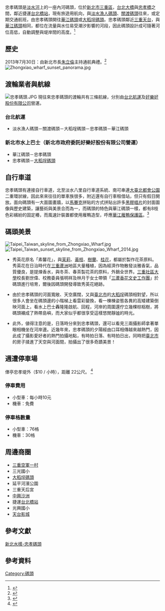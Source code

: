 {{Infobox port|name=忠孝碼頭|cargovalue=|leader=|blankdetailstitle1=|blankdetails1=|blankdetailstitle2=|blankdetails2=|blankdetailstitle3=|blankdetails3=|arrivals=|cargotonnage=|containervolume=|passengertraffic=|employees=|revenue=|profit=|blankstatstitle1=|blankstats1=|blankstatstitle2=|blankstats2=|blankstatstitle3=|blankstats3=|website=|opened=2013年7月30日|leadershiptitle=|air_draft=|image=File:忠孝碼頭.JPG|country=|image_size=250px|caption=往大稻埕碼頭渡輪停泊在忠孝碼頭|pushpin_map=|pushpin_map_alt=|pushpin_mapsize=|pushpin_relief=|pushpin_image=|pushpin_label=|pushpin_label_position=|pushpin_map_caption=|location={{flagicon|TWN}} [[臺灣|臺灣]][[新北市|新北市]][[三重區|三重區]]|draft_depth=|coordinates=|locode=|operated=|owner=|type=[[碼頭|碼頭]]|sizewater=|sizeland=|size=|berths=|wharfs=|piers=|image_alt=}}忠孝碼頭是[[淡水河|淡水河]]上的一座內河碼頭，位於[[新北市|新北市]][[三重區|三重區]]，[[臺北大橋|台北大橋]]與[[忠孝橋|忠孝橋]]之間，鄰近捷運[[台北橋站|台北橋站]]，現有旅遊用航向，與[[淡水漁人碼頭|淡水漁人碼頭]]、[[關渡碼頭|關渡碼頭]]往來，或定期交通航班，由忠孝碼頭開往[[華江碼頭|華江碼頭]]或[[大稻埕碼頭|大稻埕碼頭]]。忠孝碼頭鄰近[[三重天台|三重天台]]，與[[華江碼頭|華江碼頭]]相同，都位在流量與水位易受潮汐影響的河段，因此碼頭設計成可隨著河位高低，自動調整與堤岸間的高度。<ref>{{Cite web|title=忠孝碼頭|url=https://www.travel.taipei/zh-tw/attraction/details/313|accessdate=2021-02-09|work=臺北旅遊網|language=zh-TW|archive-date=2019-08-12|archive-url=https://web.archive.org/web/20190812021717/https://www.travel.taipei/zh-tw/attraction/details/313|dead-url=no}}</ref>

== 歷史 ==
2013年7月30日：由新北市長[[朱立倫|朱立倫]]主持通航典禮。<ref>{{Cite web|title=新北市首創水上巴士 公車票價自行車免費｜卡優新聞網|url=https://www.cardu.com.tw/news/detail.php?nt_pk=27&ns_pk=20001|accessdate=2021-02-09|work=新北市首創水上巴士　公車票價自行車免費｜卡優新聞網|language=zh-TW|archive-date=2014-09-16|archive-url=https://web.archive.org/web/20140916034845/http://www.cardu.com.tw/news/detail.php?nt_pk=27&ns_pk=20001|dead-url=no}}</ref>[[File:Zhongxiao_wharf_sunset_panorama.jpg|thumb]]

==渡輪業者與航線==
[[File:忠孝碼頭.JPG|thumb]]
現往來忠孝碼頭的渡輪共有三條航線，分別由[[台北航運|台北航運]]及[[好樂好股份有限公司|好樂好股份有限公司]]營運。

===台北航運===
*淡水漁人碼頭－關渡碼頭－大稻埕碼頭－忠孝碼頭－華江碼頭
===新北市水上巴士（新北市政府委託好樂好股份有限公司營運）===
*華江碼頭－忠孝碼頭
*忠孝碼頭－[[大稻埕碼頭|大稻埕碼頭]]

==自行車道==
忠孝碼頭有連接自行車道，北至淡水八里自行車道系統、南可串連[[大臺北都會公園|大臺北都會公園]]二重環狀線，因此來來往往的單車族很多，附近還有自行車租借站，但只有假日開放。面向碼頭有一大面圖畫牆，以[[馬賽克|馬賽克]]拼貼的方式拼貼出許多[[黑膠唱片|黑膠唱片]]的封面圖像與歷史建築，讓藝術與美景合而為一，而碼頭的特色與華江碼頭一樣，都有8枝色彩繽紛的固定樁，而風速計裝置都使用雁鴨造型，呼應[[華江雁鴨保護區|華江雁鴨保護區]]。<ref>{{Cite web|title=新北旅遊 忠孝碼頭-交通建設-三重區|url=https://tour.ntpc.gov.tw/zh-tw/attraction/Detail?wnd_id=60&id=112490|accessdate=2021-02-09|work=新北市觀光旅遊網|archive-date=2020-12-02|archive-url=https://web.archive.org/web/20201202223239/https://tour.ntpc.gov.tw/zh-tw/Attraction/Detail?wnd_id=60&id=112490|dead-url=no}}</ref>

==碼頭美景==
[[File:Taipei_Taiwan_skyline_from_Zhongxiao_Wharf.jpg|thumb]]
[[File:Taipei_Taiwan_sunset_skyline_from_Zhongxiao_Wharf_2014.jpg|thumb]]
*秀英花原名「素馨花」，與[[茉莉花|茉莉]]、[[黃枝|黃枝]]、[[樹蘭|樹蘭]]、[[桂花|桂花]]，都屬於製作花茶原料。秀英花在日治時代在[[三重區|三重]][[蘆洲區|蘆洲]]地區大量種植，因為經濟作物散發淡雅香氣，品質優良，是提煉香水，與冬茶、春茶製花茶的原料，外銷全世界。[[三重社區大學|三重社區大學]]校長劉世偉、校務委員張明祥及林月于女士帶領「[[三蘆香花文史工作團|三蘆香花文史工作團]]」於碼頭進行培育，爾後因碼頭開發導致秀英花絕跡。

*由於忠孝碼頭的河面寬敞、天空廣闊，又與[[臺北市|臺北市]]的[[大稻埕|大稻埕]]碼頭相對望，所以很多人會坐在碼頭邊的小階梯上看雲彩變換，看一棟棟姿態各異的高矮建築倒映河面上，看水上巴士轟隆隆啟航、回程，河岸的周圍還佇立幾棵棕梠樹，將碼頭襯成了熱帶島嶼，而大家似乎都很享受這樣悠閒靜謐的時光。

*此外，値得注意的是，日落時分來到忠孝碼頭，還可以看見三兩攝影師拿著單眼相機坐在河岸邊。近幾年來，忠孝碼頭的夕陽經由口耳相傳越來越熱門，因此成了攝影愛好者的熱門拍攝地點，有時拍日落、有時拍日出，同時把[[臺北市|臺北市]]的房子揉進了天空與河面間，拍攝出了很多奇蹟美景！

==週遭停車場==
俥亭忠孝堤外（$10 / 小時），距離 22公尺。 <ref>{{cite web |url=https://www.travel.taipei/zh-tw/attraction/details/313 |title=Taipei Travel |accessdate=2019-08-12 |archive-url=https://web.archive.org/web/20190812021717/https://www.travel.taipei/zh-tw/attraction/details/313 |archive-date=2019-08-12 |dead-url=yes }}</ref>

===停車費用===
*小型車：每小時10元
*機車：免費
===停車格數量===
*小型車：76格
*機車：30格

== 周邊商圈 ==

* [[空軍三重一村|三重空軍一村]]
* 三光國小
* [[大稻埕碼頭|大稻埕碼頭]]
* 延平河濱公園
* 三重天后宮
* [[中興沙洲|中興沙洲]]
*捷運[[台北橋站|台北橋站]]
* 光興國小
* [[天台影城|天台影城]]

== 參考文獻 ==
[https://water.ntpc.gov.tw/River/Detail/14.htm 新北水樣-忠孝碼頭] {{Wayback|url=https://water.ntpc.gov.tw/River/Detail/14.htm |date=20190422145944 }}

==參考資料==
{{Reflist}}

[[Category:碼頭|Category:碼頭]]